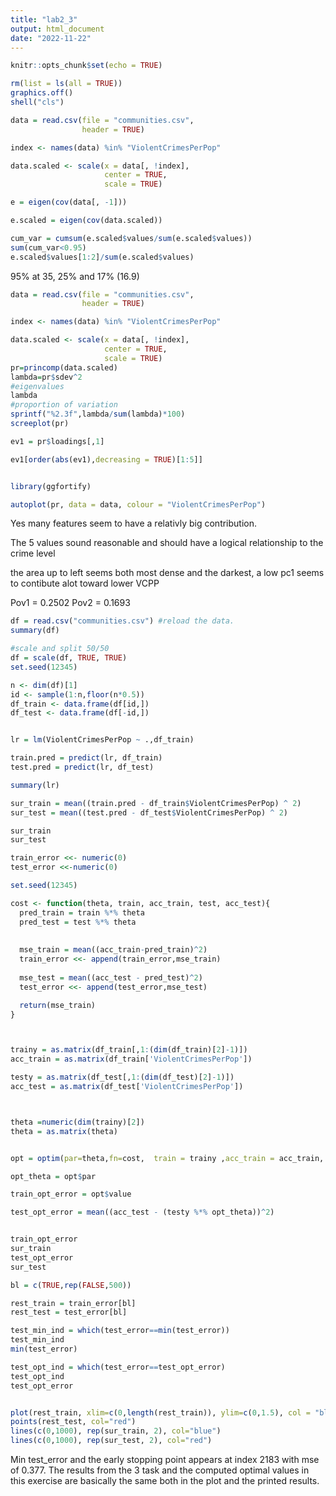 ```yaml
---
title: "lab2_3"
output: html_document
date: "2022-11-22"
---
```


```r
knitr::opts_chunk$set(echo = TRUE)
```


```r
rm(list = ls(all = TRUE))
graphics.off()
shell("cls")

data = read.csv(file = "communities.csv",
                header = TRUE)

index <- names(data) %in% "ViolentCrimesPerPop"

data.scaled <- scale(x = data[, !index], 
                     center = TRUE, 
                     scale = TRUE)

e = eigen(cov(data[, -1]))

e.scaled = eigen(cov(data.scaled))

cum_var = cumsum(e.scaled$values/sum(e.scaled$values))
sum(cum_var<0.95)
e.scaled$values[1:2]/sum(e.scaled$values)


```

95% at 35, 25% and 17% (16.9)

```r
data = read.csv(file = "communities.csv",
                header = TRUE)

index <- names(data) %in% "ViolentCrimesPerPop"

data.scaled <- scale(x = data[, !index], 
                     center = TRUE, 
                     scale = TRUE)
pr=princomp(data.scaled)
lambda=pr$sdev^2
#eigenvalues
lambda
#proportion of variation
sprintf("%2.3f",lambda/sum(lambda)*100)
screeplot(pr)

ev1 = pr$loadings[,1]

ev1[order(abs(ev1),decreasing = TRUE)[1:5]]


library(ggfortify)

autoplot(pr, data = data, colour = "ViolentCrimesPerPop")

```
Yes many features seem to have a relativly big contribution.

The 5 values sound reasonable and should have a 
logical relationship to the crime level

the area up to left seems both most dense and the darkest, 
a low pc1 seems to contibute alot toward lower VCPP

Pov1 = 0.2502 Pov2 = 0.1693



```r
df = read.csv("communities.csv") #reload the data.
summary(df)

#scale and split 50/50
df = scale(df, TRUE, TRUE)
set.seed(12345)

n <- dim(df)[1]
id <- sample(1:n,floor(n*0.5))
df_train <- data.frame(df[id,])
df_test <- data.frame(df[-id,])


lr = lm(ViolentCrimesPerPop ~ .,df_train)

train.pred = predict(lr, df_train)
test.pred = predict(lr, df_test)

summary(lr)

sur_train = mean((train.pred - df_train$ViolentCrimesPerPop) ^ 2)
sur_test = mean((test.pred - df_test$ViolentCrimesPerPop) ^ 2)

sur_train
sur_test

```

```r
train_error <<- numeric(0)
test_error <<-numeric(0)

set.seed(12345)

cost <- function(theta, train, acc_train, test, acc_test){
  pred_train = train %*% theta
  pred_test = test %*% theta
  
  
  mse_train = mean((acc_train-pred_train)^2)
  train_error <<- append(train_error,mse_train)
  
  mse_test = mean((acc_test - pred_test)^2)
  test_error <<- append(test_error,mse_test)

  return(mse_train)
}



trainy = as.matrix(df_train[,1:(dim(df_train)[2]-1)])
acc_train = as.matrix(df_train['ViolentCrimesPerPop'])

testy = as.matrix(df_test[,1:(dim(df_test)[2]-1)])
acc_test = as.matrix(df_test['ViolentCrimesPerPop'])



theta =numeric(dim(trainy)[2])
theta = as.matrix(theta)


opt = optim(par=theta,fn=cost,  train = trainy ,acc_train = acc_train, test=testy, acc_test=acc_test,method = "BFGS")

opt_theta = opt$par

train_opt_error = opt$value

test_opt_error = mean((acc_test - (testy %*% opt_theta))^2)


train_opt_error
sur_train
test_opt_error
sur_test

bl = c(TRUE,rep(FALSE,500))

rest_train = train_error[bl]
rest_test = test_error[bl]

test_min_ind = which(test_error==min(test_error))
test_min_ind
min(test_error)

test_opt_ind = which(test_error==test_opt_error)
test_opt_ind
test_opt_error


plot(rest_train, xlim=c(0,length(rest_train)), ylim=c(0,1.5), col = "blue")
points(rest_test, col="red")
lines(c(0,1000), rep(sur_train, 2), col="blue")
lines(c(0,1000), rep(sur_test, 2), col="red")

```
Min test_error and the early stopping point appears at index 2183 with mse of 0.377.
The results from the 3 task and the computed optimal values in this exercise are basically the same both in the plot and the printed results.

